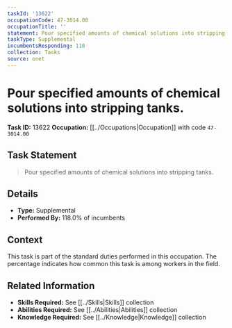 ```yaml
---
taskId: '13622'
occupationCode: 47-3014.00
occupationTitle: ''
statement: Pour specified amounts of chemical solutions into stripping tanks.
taskType: Supplemental
incumbentsResponding: 118
collection: Tasks
source: onet
---
```

# Pour specified amounts of chemical solutions into stripping tanks.

**Task ID:** 13622
**Occupation:** [[../Occupations|Occupation]] with code `47-3014.00`

## Task Statement

> Pour specified amounts of chemical solutions into stripping tanks.

## Details

- **Type:** Supplemental
- **Performed By:** 118.0% of incumbents

## Context

This task is part of the standard duties performed in this occupation. The percentage indicates how common this task is among workers in the field.

## Related Information

- **Skills Required:** See [[../Skills|Skills]] collection
- **Abilities Required:** See [[../Abilities|Abilities]] collection
- **Knowledge Required:** See [[../Knowledge|Knowledge]] collection
